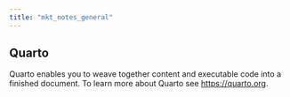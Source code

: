 ```yaml
---
title: "mkt_notes_general"
---
```


## Quarto

Quarto enables you to weave together content and executable code into a finished document. To learn more about Quarto see <https://quarto.org>.
